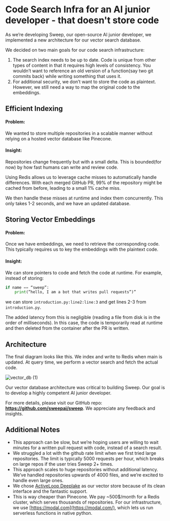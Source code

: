 # **Code Search Infra for an AI junior developer - that doesn't store code**

As we’re developing Sweep, our open-source AI junior developer, we implemented a new architecture for our vector search database.

We decided on two main goals for our code search infrastructure:

1. The search index needs to be up to date. Code is unique from other types of content in that it requires high levels of consistency. You wouldn’t want to reference an old version of a function(say two git commits back) while writing something that uses it.
2. For additional security, we don’t want to store the code as plaintext. However, we still need a way to map the original code to the embeddings.

## **Efficient Indexing**

#### Problem: 
We wanted to store multiple repositories in a scalable manner without relying on a hosted vector database like Pinecone. 

#### Insight: 
Repositories change frequently but with a small delta. This is bounded(for now) by how fast humans can write and review code.

Using Redis allows us to leverage cache misses to automatically handle differences. With each merged GitHub PR, 99% of the repository might be cached from before, leading to a small 1% cache miss.

We then handle these misses at runtime and index them concurrently. This only takes 1-2 seconds, and we have an updated database. 

## **Storing Vector Embeddings**

#### Problem:
Once we have embeddings, we need to retrieve the corresponding code. This typically requires us to key the embeddings with the plaintext code.

#### Insight: 
We can store pointers to code and fetch the code at runtime. 
For example, instead of storing:
```python
if name == “sweep”:
    print(”hello, I am a bot that writes pull requests”)”
```
we can store `introduction.py:line2:line:3` and get lines 2-3 from `introduction.py`. 

The added latency from this is negligible (reading a file from disk is in the order of milliseconds). In this case, the code is temporarily read at runtime and then deleted from the container after the PR is written.

## **Architecture**
The final diagram looks like this. We index and write to Redis when main is updated. At query time, we perform a vector search and fetch the actual code.

![vector_db (1)](https://github.com/sweepai/sweep/assets/44910023/b2a7a2d2-7880-4553-b233-5aa68fd6f14d)

Our vector database architecture was critical to building Sweep. Our goal is to develop a highly competent AI junior developer. 

For more details, please visit our GitHub repo: **https://github.com/sweepai/sweep**. We appreciate any feedback and insights.

## **Additional Notes**

- This approach can be slow, but we’re hoping users are willing to wait minutes for a written pull request with code, instead of a search result.
- We struggled a lot with the github rate limit when we first tried large repositories. The limit is typically 5000 requests per hour, which breaks on large repos if the user tries Sweep 2+ times.
- This approach scales to huge repositories without additional latency. We’ve handled repositories upwards of 4000 files, and we’re excited to handle even large ones.
- We chose [ActiveLoop Deeplake](https://docs.deeplake.ai/en/latest/index.html) as our vector store because of its clean interface and the fantastic support.
- This is way cheaper than Pinecone. We pay ~500$/month for a Redis cluster, which serves thousands of repositories. For our infrastructure, we use [https://modal.com](https://modal.com/), which lets us run serverless functions in native python.
